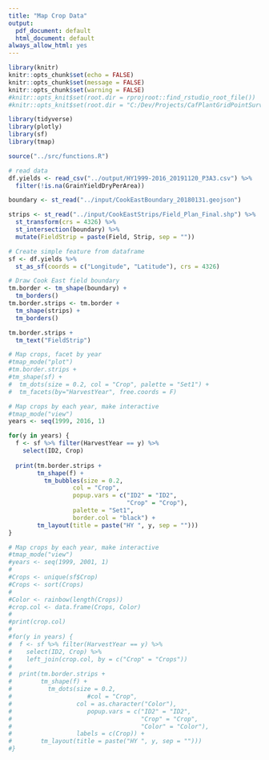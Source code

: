 ```yaml
---
title: "Map Crop Data"
output:
  pdf_document: default
  html_document: default
always_allow_html: yes
---
```


```r
library(knitr)
knitr::opts_chunk$set(echo = FALSE)
knitr::opts_chunk$set(message = FALSE)
knitr::opts_chunk$set(warning = FALSE)
#knitr::opts_knit$set(root.dir = rprojroot::find_rstudio_root_file())
#knitr::opts_knit$set(root.dir = "C:/Dev/Projects/CafPlantGridPointSurvey/R/AggregateYieldAndBiomass_1999-2016")

library(tidyverse)
library(plotly)
library(sf)
library(tmap)
```

```r
source("../src/functions.R")
```

```r
# read data
df.yields <- read_csv("../output/HY1999-2016_20191120_P3A3.csv") %>% 
  filter(!is.na(GrainYieldDryPerArea))

boundary <- st_read("../input/CookEastBoundary_20180131.geojson")

strips <- st_read("../input/CookEastStrips/Field_Plan_Final.shp") %>% 
  st_transform(crs = 4326) %>% 
  st_intersection(boundary) %>% 
  mutate(FieldStrip = paste(Field, Strip, sep = ""))

# Create simple feature from dataframe
sf <- df.yields %>% 
  st_as_sf(coords = c("Longitude", "Latitude"), crs = 4326)

# Draw Cook East field boundary
tm.border <- tm_shape(boundary) +
  tm_borders()
tm.border.strips <- tm.border +
  tm_shape(strips) +
  tm_borders()
```

```r
tm.border.strips +
  tm_text("FieldStrip")
```

```r
# Map crops, facet by year
#tmap_mode("plot")
#tm.border.strips +
#tm_shape(sf) +
#  tm_dots(size = 0.2, col = "Crop", palette = "Set1") +
#  tm_facets(by="HarvestYear", free.coords = F)
```

```r
# Map crops by each year, make interactive
#tmap_mode("view")
years <- seq(1999, 2016, 1)

for(y in years) {
  f <- sf %>% filter(HarvestYear == y) %>% 
    select(ID2, Crop)
  
  print(tm.border.strips +
        tm_shape(f) +
          tm_bubbles(size = 0.2, 
                  col = "Crop", 
                  popup.vars = c("ID2" = "ID2",
                                 "Crop" = "Crop"),
                  palette = "Set1",
                  border.col = "black") +
        tm_layout(title = paste("HY ", y, sep = "")))
}
```


```r
# Map crops by each year, make interactive
#tmap_mode("view")
#years <- seq(1999, 2001, 1)
#
#Crops <- unique(sf$Crop)
#Crops <- sort(Crops)
#
#Color <- rainbow(length(Crops))
#crop.col <- data.frame(Crops, Color)
#
#print(crop.col)
#
#for(y in years) {
#  f <- sf %>% filter(HarvestYear == y) %>% 
#    select(ID2, Crop) %>% 
#    left_join(crop.col, by = c("Crop" = "Crops"))
#  
#  print(tm.border.strips +
#        tm_shape(f) +
#          tm_dots(size = 0.2, 
#                     #col = "Crop", 
#                  col = as.character("Color"), 
#                     popup.vars = c("ID2" = "ID2",
#                                    "Crop" = "Crop",
#                                    "Color" = "Color"),
#                  labels = c(Crop)) +
#        tm_layout(title = paste("HY ", y, sep = "")))
#}
```